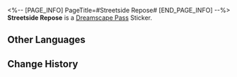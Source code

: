 <%-- [PAGE_INFO]
PageTitle=#Streetside Repose#
[END_PAGE_INFO] --%>
{{Stub|Location information}}
{{Item Infobox
|id          = 223803
|image       = Dreamscape Pass Sticker Streetside Repose.png{{subst:void|<!--$UPLOAD:<<SpriteOutput/TravelBrochure/StickFigures/223803.png>-<Dreamscape Pass Sticker Streetside Repose.png>-<Item Icons>>-->}}
|type        = Dreamscape Pass Sticker
|type2       = The Last Tycoon Stickers
|invCategory = 
|rarity      = 4
|effect      = 
|description = Digital stickers that can be used to decorate the pages of the Dreamtour Handbook. They come in many different styles.
|source1     = [[Explore the vacant alleyways of Dreamflux Reef, and trace the footsteps of the Dreamflux Gang.]]
}}
{{Description|What kind of person leaves a couch outdoors?}}
'''Streetside Repose''' is a [[Dreamscape Pass]] Sticker.

==Other Languages==
{{Other Languages
|en   = Streetside Repose
|zhs  = 街边小憩
|zht  = 街邊小憩
|ja   = 街角での憩い
|ko   = 길가에서의 휴식
|es   = Reposo en la calle
|fr   = Repos de rue
|ru   = Отдых на обочине
|th   = พักผ่อนริมทาง
|vi   = Nghỉ Ngơi Bên Đường
|de   = Rastplatz am Straßenrand
|id   = Tempat Istirahat di Pinggir Jalan
|pt   = Repouso na Rua
}}

==Change History==
{{Change History|2.2}}
